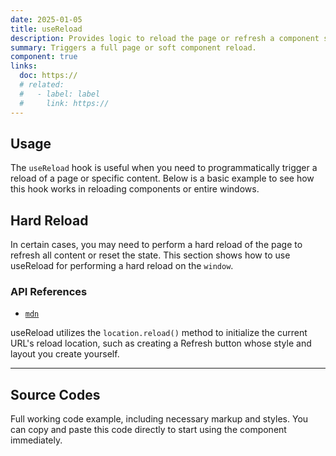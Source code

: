 ```yaml
---
date: 2025-01-05
title: useReload
description: Provides logic to reload the page or refresh a component state programmatically.
summary: Triggers a full page or soft component reload.
component: true
links:
  doc: https://
  # related:
  #   - label: label
  #     link: https://
---
```


## Usage

The `useReload` hook is useful when you need to programmatically trigger a reload of a page or specific content. Below is a basic example to see how this hook works in reloading components or entire windows.

<UseReloadDemosUsage />

## Hard Reload

In certain cases, you may need to perform a hard reload of the page to refresh all content or reset the state. This section shows how to use useReload for performing a hard reload on the `window`.

<UseReloadDemosReloadWindow />

### API References

- [`mdn`](https://developer.mozilla.org/en-US/docs/Web/API/Location/reload)

useReload utilizes the `location.reload()` method to initialize the current URL's reload location, such as creating a Refresh button whose style and layout you create yourself.

---

## Source Codes

Full working code example, including necessary markup and styles.
You can copy and paste this code directly to start using the component immediately.

<SourceCodes name="use-reload" />
